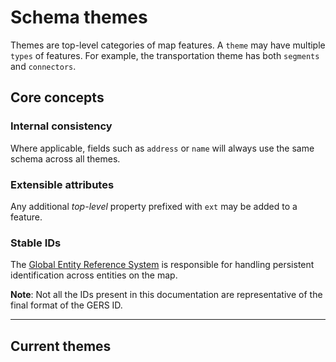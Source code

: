 
# Schema themes

Themes are top-level categories of map features. A `theme` may have multiple `types` of features. For example, the transportation theme has both `segments` and `connectors`.

## Core concepts

### Internal consistency
Where applicable, fields such as `address` or `name` will always use the same schema across all themes.

### Extensible attributes
Any additional _top-level_ property prefixed with `ext` may be added to a feature.

### Stable IDs
The [Global Entity Reference System](/gers) is responsible for handling persistent identification across entities on the map.

**Note**: Not all the IDs present in this documentation are representative of the final format of the GERS ID.

<hr />

## Current themes

<DocCardList />
